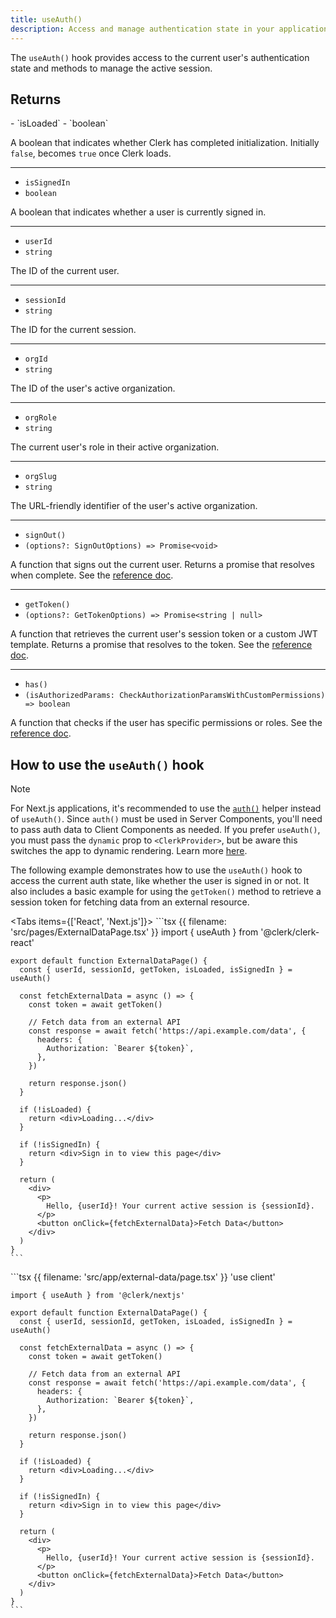 ```yaml
---
title: useAuth()
description: Access and manage authentication state in your application with Clerk's useAuth() hook.
---
```


The `useAuth()` hook provides access to the current user's authentication state and methods to manage the active session.

## Returns

<Properties>
  - `isLoaded`
  - `boolean`

  A boolean that indicates whether Clerk has completed initialization. Initially `false`, becomes `true` once Clerk loads.

  ---

  - `isSignedIn`
  - `boolean`

  A boolean that indicates whether a user is currently signed in.

  ---

  - `userId`
  - `string`

  The ID of the current user.

  ---

  - `sessionId`
  - `string`

  The ID for the current session.

  ---

  - `orgId`
  - `string`

  The ID of the user's active organization.

  ---

  - `orgRole`
  - `string`

  The current user's role in their active organization.

  ---

  - `orgSlug`
  - `string`

  The URL-friendly identifier of the user's active organization.

  ---

  - `signOut()`
  - `(options?: SignOutOptions) => Promise<void>`

  A function that signs out the current user. Returns a promise that resolves when complete. See the [reference doc](/docs/references/javascript/clerk#sign-out).

  ---

  - `getToken()`
  - `(options?: GetTokenOptions) => Promise<string | null>`

  A function that retrieves the current user's session token or a custom JWT template. Returns a promise that resolves to the token. See the [reference doc](/docs/references/javascript/session#get-token).

  ---

  - `has()`
  - `(isAuthorizedParams: CheckAuthorizationParamsWithCustomPermissions) => boolean`

  A function that checks if the user has specific permissions or roles. See the [reference doc](/docs/references/backend/types/auth-object#has).
</Properties>

## How to use the `useAuth()` hook

> [!NOTE]
> For Next.js applications, it's recommended to use the [`auth()`](/docs/references/nextjs/auth) helper instead of `useAuth()`. Since `auth()` must be used in Server Components, you'll need to pass auth data to Client Components as needed. If you prefer `useAuth()`, you must pass the `dynamic` prop to `<ClerkProvider>`, but be aware this switches the app to dynamic rendering. Learn more [here](/docs/references/nextjs/rendering-modes).

The following example demonstrates how to use the `useAuth()` hook to access the current auth state, like whether the user is signed in or not. It also includes a basic example for using the `getToken()` method to retrieve a session token for fetching data from an external resource.

<Tabs items={['React', 'Next.js']}>
  <Tab>
    ```tsx {{ filename: 'src/pages/ExternalDataPage.tsx' }}
    import { useAuth } from '@clerk/clerk-react'

    export default function ExternalDataPage() {
      const { userId, sessionId, getToken, isLoaded, isSignedIn } = useAuth()

      const fetchExternalData = async () => {
        const token = await getToken()

        // Fetch data from an external API
        const response = await fetch('https://api.example.com/data', {
          headers: {
            Authorization: `Bearer ${token}`,
          },
        })

        return response.json()
      }

      if (!isLoaded) {
        return <div>Loading...</div>
      }

      if (!isSignedIn) {
        return <div>Sign in to view this page</div>
      }

      return (
        <div>
          <p>
            Hello, {userId}! Your current active session is {sessionId}.
          </p>
          <button onClick={fetchExternalData}>Fetch Data</button>
        </div>
      )
    }
    ```
  </Tab>

  <Tab>
    ```tsx {{ filename: 'src/app/external-data/page.tsx' }}
    'use client'

    import { useAuth } from '@clerk/nextjs'

    export default function ExternalDataPage() {
      const { userId, sessionId, getToken, isLoaded, isSignedIn } = useAuth()

      const fetchExternalData = async () => {
        const token = await getToken()

        // Fetch data from an external API
        const response = await fetch('https://api.example.com/data', {
          headers: {
            Authorization: `Bearer ${token}`,
          },
        })

        return response.json()
      }

      if (!isLoaded) {
        return <div>Loading...</div>
      }

      if (!isSignedIn) {
        return <div>Sign in to view this page</div>
      }

      return (
        <div>
          <p>
            Hello, {userId}! Your current active session is {sessionId}.
          </p>
          <button onClick={fetchExternalData}>Fetch Data</button>
        </div>
      )
    }
    ```
  </Tab>
</Tabs>
